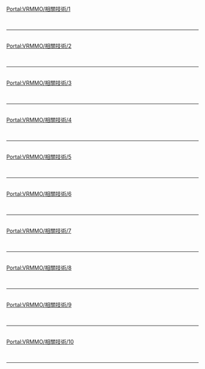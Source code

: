 {{Portal:VRMMO/box-header|相關技術|Portal:VRMMO/相關技術|}}
[[Portal:VRMMO/相關技術/1|Portal:VRMMO/相關技術/1]]<br> {{Portal:VRMMO/相關技術/1}} <div style="clear: both"></div><br/><hr/><br/>
[[Portal:VRMMO/相關技術/2|Portal:VRMMO/相關技術/2]]<br> {{Portal:VRMMO/相關技術/2}} <div style="clear: both"></div><br/><hr/><br/>
[[Portal:VRMMO/相關技術/3|Portal:VRMMO/相關技術/3]]<br> {{Portal:VRMMO/相關技術/3}} <div style="clear: both"></div><br/><hr/><br/>
[[Portal:VRMMO/相關技術/4|Portal:VRMMO/相關技術/4]]<br> {{Portal:VRMMO/相關技術/4}} <div style="clear: both"></div><br/><hr/><br/>
[[Portal:VRMMO/相關技術/5|Portal:VRMMO/相關技術/5]]<br> {{Portal:VRMMO/相關技術/5}} <div style="clear: both"></div><br/><hr/><br/>
[[Portal:VRMMO/相關技術/6|Portal:VRMMO/相關技術/6]]<br> {{Portal:VRMMO/相關技術/6}} <div style="clear: both"></div><br/><hr/><br/>
[[Portal:VRMMO/相關技術/7|Portal:VRMMO/相關技術/7]]<br> {{Portal:VRMMO/相關技術/7}} <div style="clear: both"></div><br/><hr/><br/>
[[Portal:VRMMO/相關技術/8|Portal:VRMMO/相關技術/8]]<br> {{Portal:VRMMO/相關技術/8}} <div style="clear: both"></div><br/><hr/><br/>
[[Portal:VRMMO/相關技術/9|Portal:VRMMO/相關技術/9]]<br> {{Portal:VRMMO/相關技術/9}} <div style="clear: both"></div><br/><hr/><br/>
[[Portal:VRMMO/相關技術/10|Portal:VRMMO/相關技術/10]]<br> {{Portal:VRMMO/相關技術/10}} <div style="clear: both"></div><br/><hr/><br/>
{{Portal:VRMMO/box-footer|}}